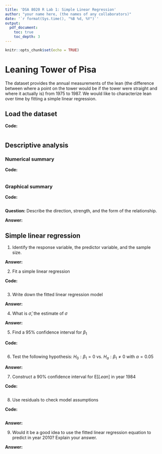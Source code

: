 ```yaml
---
title: 'DSA 8020 R Lab 1: Simple Linear Regression'
author: "your name here, (the names of any collaborators)"
date: '`r format(Sys.time(), "%B %d, %Y")`'
output:
  pdf_document:
    toc: true
    toc_depth: 3
---
```


```r
knitr::opts_chunk$set(echo = TRUE)
```


# Leaning Tower of Pisa

The dataset \texttt{PisaTower.csv} provides the annual measurements of the lean (the difference
between where a point on the tower would be if the tower were straight and where it
actually is) from 1975 to 1987. We would like to characterize lean over time by fitting a simple linear regression.


## Load the dataset

**Code:**

```r

```


## Descriptive analysis

### Numerical summary

**Code:**

```r

```

### Graphical summary

**Code:**

```r

```


**Question:** Describe the direction, strength, and the form of the relationship.

**Answer:**

## Simple linear regression


1. Identify the response variable, the predictor variable, and the sample size.

**Answer:**

2. Fit a simple linear regression 

**Code:**

```r

```

3. Write down the fitted linear regression model 

**Answer:**

4. What is $\hat{\sigma}$, the estimate of $\sigma$

**Answer:**

5. Find a 95% confidence interval for $\beta_{1}$

**Code:**

```r

```

6. Test the following hypothesis: $H_{0}: \beta_{1} = 0$ vs. $H_{a} : \beta_{1} \neq 0$ with $\alpha = 0.05$

**Answer:**


7. Construct a 90% confidence interval for $\mathrm{E}[Lean]$ in year 1984

**Code:**

```r

```

8. Use residuals to check model assumptions 

**Code:**

```r

```

**Answer:**

9. Would it be a good idea to use the fitted linear regression equation to predict \texttt{lean} in year 2010? Explain your answer. 

**Answer:**
